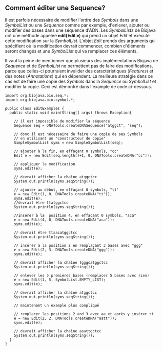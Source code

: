 == Comment éditer une Sequence? ==

Il est parfois nécessaire de modifier l'ordre des ''Symbols'' dans une ''SymbolList'' ou une ''Sequence'' comme par exemple, d'enlever, ajouter ou modifier des bases dans une séquence d'ADN. Les ''SymbolLists'' de Biojava ont une méthode appelée '''edit(Edit e)''' qui prend un objet ''Edit'' et exécute cette modification sur la ''SymbolList''. L'objet ''Edit'' prends des arguments qui spécifient où la modification devrait commencer, combien d'éléments seront changés et une ''SymbolList'' qui va remplacer ces éléments.

Il vaut la peine de mentionner que plusieurs des implémentations Biojava de ''Sequence'' et de ''SymbolList'' ne permettent pas de faire des modifications, parce que celles-ci pourraient invalider des caractéristiques (''Features'') et des notes (''Annotations'') qui en dépendent. La meilleure stratégie dans ce cas est de faire une copie des ''Symbols'' dans la ''Sequence'' ou ''SymbolList'' et modifier la copie. Ceci est démontré dans l'example de code ci-dessous.

<pre>
import org.biojava.bio.seq.*;
import org.biojava.bio.symbol.*;

public class EditExamples {
  public static void main(String[] args) throws Exception{
    
    // il est impossible de modifier la séquence
    Sequence seq = DNATools.createDNASequence("atggct", "seq");

    // donc il est nécessaire de faire une copie de ses Symbols
    // en utilisant un "constructeur de copie"
    SimpleSymbolList syms = new SimpleSymbolList(seq);

    // ajouter à la fin, en effaçant 0 symbols, "cc"
    Edit e = new Edit(seq.length()+1, 0, DNATools.createDNA("cc"));
    
    // appliquer la modification
    syms.edit(e);
    
    // devrait afficher la chaîne atggctcc
    System.out.println(syms.seqString());

    // ajouter au début, en effaçant 0 symbols, "tt"
    e = new Edit(1, 0, DNATools.createDNA("tt"));
    syms.edit(e);
    //devrait être ttatggctcc
    System.out.println(syms.seqString());

    //insérer à la  position 4, en effacant 0 symbols, "aca"
    e = new Edit(4, 0, DNATools.createDNA("aca"));
    syms.edit(e);

    // devrait être ttaacatggctcc
    System.out.println(syms.seqString());

    // insérer à la position 2 en remplaçant 3 bases avec "ggg"
    e = new Edit(2, 3, DNATools.createDNA("ggg"));
    syms.edit(e);

    // devrait afficher la chaîne tgggcatggctcc
    System.out.println(syms.seqString());

    // enlever les 5 premières bases (remplacer 5 bases avec rien)
    e = new Edit(1, 5, SymbolList.EMPTY_LIST);
    syms.edit(e);

    // devrait afficher la chaîne atggctcc
    System.out.println(syms.seqString());

    // maintenant un example plus compliqué

    // remplacer les positions 2 and 3 avec aa et après y insérer tt
    e = new Edit(2, 2, DNATools.createDNA("aatt"));
    syms.edit(e);

    // devrait afficher la chaîne aaattgctcc
    System.out.println(syms.seqString());
  }
}
</pre>